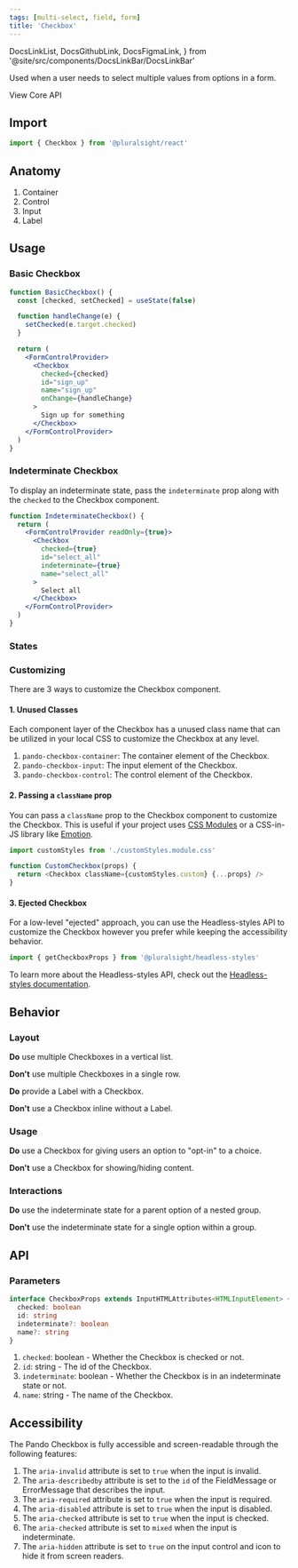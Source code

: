 ```yaml
---
tags: [multi-select, field, form]
title: 'Checkbox'
---
```


  DocsLinkList,
  DocsGithubLink,
  DocsFigmaLink,
} from '@site/src/components/DocsLinkBar/DocsLinkBar'

<p className="size-xxl">
  Used when a user needs to select multiple values from options in a form.
</p>

<DocsLinkList>
  <DocsGithubLink href="https://github.com/pluralsight/pando/tree/main/packages/react/src/components/Checkbox.tsx" />
  <DocsGithubLink href="https://github.com/pluralsight/pando/tree/main/packages/headless-styles/src/components/Checkbox/checkboxCSS.ts">
    View Core API
  </DocsGithubLink>
  <DocsFigmaLink href="https://www.figma.com/file/ZmH4XsZS5WnKeo28ylM5x1/Pando-UI-kit-(Web)?node-id=1214%3A50560&t=YLA3FBYLefNvfeuf-0" />
</DocsLinkList>

## Import

```javascript
import { Checkbox } from '@pluralsight/react'
```

## Anatomy

1. Container
2. Control
3. Input
4. Label

## Usage

### Basic Checkbox

```jsx live
function BasicCheckbox() {
  const [checked, setChecked] = useState(false)

  function handleChange(e) {
    setChecked(e.target.checked)
  }

  return (
    <FormControlProvider>
      <Checkbox
        checked={checked}
        id="sign_up"
        name="sign_up"
        onChange={handleChange}
      >
        Sign up for something
      </Checkbox>
    </FormControlProvider>
  )
}
```

### Indeterminate Checkbox

To display an indeterminate state, pass the `indeterminate` prop along with the `checked` to the Checkbox component.

```jsx live
function IndeterminateCheckbox() {
  return (
    <FormControlProvider readOnly={true}>
      <Checkbox
        checked={true}
        id="select_all"
        indeterminate={true}
        name="select_all"
      >
        Select all
      </Checkbox>
    </FormControlProvider>
  )
}
```

### States

<CheckboxStates />

### Customizing

There are 3 ways to customize the Checkbox component.

#### 1. Unused Classes

Each component layer of the Checkbox has a unused class name that can be utilized in your local CSS to customize the Checkbox at any level.

1. `pando-checkbox-container`: The container element of the Checkbox.
2. `pando-checkbox-input`: The input element of the Checkbox.
3. `pando-checkbox-control`: The control element of the Checkbox.

#### 2. Passing a `className` prop

You can pass a `className` prop to the Checkbox component to customize the Checkbox. This is useful if your project uses [CSS Modules](https://github.com/css-modules/css-modules) or a CSS-in-JS library like [Emotion](https://emotion.sh/docs/introduction).

```javascript title="Example of using CSS Modules to customize the Checkbox." showLineNumbers
import customStyles from './customStyles.module.css'

function CustomCheckbox(props) {
  return <Checkbox className={customStyles.custom} {...props} />
}
```

#### 3. Ejected Checkbox

For a low-level "ejected" approach, you can use the Headless-styles API to customize the Checkbox however you prefer while keeping the accessibility behavior.

```javascript showLineNumbers
import { getCheckboxProps } from '@pluralsight/headless-styles'
```

To learn more about the Headless-styles API, check out the [Headless-styles documentation](https://github.com/pluralsight/pando/blob/main/packages/headless-styles/src/components/Checkbox/checkboxCSS.ts).

## Behavior

### Layout

**Do** use multiple Checkboxes in a vertical list.

**Don't** use multiple Checkboxes in a single row.

**Do** provide a Label with a Checkbox.

**Don't** use a Checkbox inline without a Label.

### Usage

**Do** use a Checkbox for giving users an option to "opt-in" to a choice.

**Don't** use a Checkbox for showing/hiding content.

### Interactions

**Do** use the indeterminate state for a parent option of a nested group.

**Don't** use the indeterminate state for a single option within a group.

## API

### Parameters

```typescript
interface CheckboxProps extends InputHTMLAttributes<HTMLInputElement> {
  checked: boolean
  id: string
  indeterminate?: boolean
  name?: string
}
```

1. `checked`: boolean - Whether the Checkbox is checked or not.
2. `id`: string - The id of the Checkbox.
3. `indeterminate`: boolean - Whether the Checkbox is in an indeterminate state or not.
4. `name`: string - The name of the Checkbox.

## Accessibility

The Pando Checkbox is fully accessible and screen-readable through the following features:

1. The `aria-invalid` attribute is set to `true` when the input is invalid.
2. The `aria-describedby` attribute is set to the `id` of the FieldMessage or ErrorMessage that describes the input.
3. The `aria-required` attribute is set to `true` when the input is required.
4. The `aria-disabled` attribute is set to `true` when the input is disabled.
5. The `aria-checked` attribute is set to `true` when the input is checked.
6. The `aria-checked` attribute is set to `mixed` when the input is indeterminate.
7. The `aria-hidden` attribute is set to `true` on the input control and icon to hide it from screen readers.
